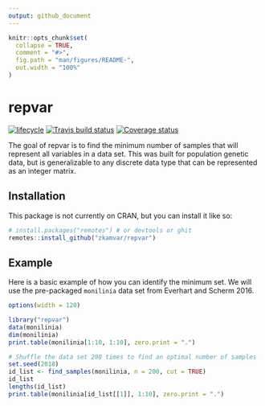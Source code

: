 ```yaml
---
output: github_document
---
```


<!-- README.md is generated from README.Rmd. Please edit that file -->

```r
knitr::opts_chunk$set(
  collapse = TRUE,
  comment = "#>",
  fig.path = "man/figures/README-",
  out.width = "100%"
)
```
# repvar

[![lifecycle](https://img.shields.io/badge/lifecycle-experimental-orange.svg)](https://www.tidyverse.org/lifecycle/#experimental)
[![Travis build status](https://travis-ci.org/zkamvar/repvar.svg?branch=master)](https://travis-ci.org/zkamvar/repvar)
[![Coverage status](https://codecov.io/gh/zkamvar/repvar/branch/master/graph/badge.svg)](https://codecov.io/github/zkamvar/repvar?branch=master)

The goal of repvar is to find the minimum number of samples that will represent
all variables in a data set. This was built for population genetic data, but is
generalizable to any discrete data type that can be represented as an integer
matrix. 

## Installation

This package is not currently on CRAN, but you can install it like so:

```r
# install.packages("remotes") # or devtools or ghit
remotes::install_github("zkamvar/repvar")
```


## Example

Here is a basic example of how you can identify the minimum set. We will use the
pre-packaged `monilinia` data set from Everhart and Scherm 2016.

```r
options(width = 120)

library("repvar")
data(monilinia)
dim(monilinia)
print.table(monilinia[1:10, 1:10], zero.print = ".")

# Shuffle the data set 200 times to find an optimal number of samples
set.seed(2018)
id_list <- find_samples(monilinia, n = 200, cut = TRUE)
id_list
lengths(id_list)
print.table(monilinia[id_list[[1]], 1:10], zero.print = ".")
```

